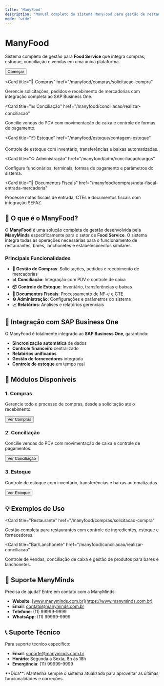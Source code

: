 ```yaml
---
title: 'ManyFood'
description: 'Manual completo do sistema ManyFood para gestão de restaurantes, bares e food service'
mode: "wide"
---
```


<Hero>

# ManyFood

Sistema completo de gestão para **Food Service** que integra compras, estoque, conciliação e vendas em uma única plataforma.

<Button href="/manyfood/compras/solicitacao-compra" size="large">
  Começar
</Button>

</Hero>

<Grid cols={3}>

<Card
  title="🛒 Compras"
  href="/manyfood/compras/solicitacao-compra"
>
  Gerencie solicitações, pedidos e recebimento de mercadorias com integração completa ao SAP Business One.
</Card>

<Card
  title="📊 Conciliação"
  href="/manyfood/conciliacao/realizar-conciliacao"
>
  Concilie vendas do PDV com movimentação de caixa e controle de formas de pagamento.
</Card>

<Card
  title="📦 Estoque"
  href="/manyfood/estoque/contagem-estoque"
>
  Controle de estoque com inventário, transferências e baixas automatizadas.
</Card>

</Grid>

<Grid cols={2}>

<Card
  title="⚙️ Administração"
  href="/manyfood/adm/conciliacao/cargos"
>
  Configure funcionários, terminais, formas de pagamento e parâmetros do sistema.
</Card>

<Card
  title="📄 Documentos Fiscais"
  href="/manyfood/compras/nota-fiscal-entrada-mercadoria"
>
  Processe notas fiscais de entrada, CTEs e documentos fiscais com integração SEFAZ.
</Card>

</Grid>

## 🎯 O que é o ManyFood?

O **ManyFood** é uma solução completa de gestão desenvolvida pela **ManyMinds** especificamente para o setor de **Food Service**. O sistema integra todas as operações necessárias para o funcionamento de restaurantes, bares, lanchonetes e estabelecimentos similares.

### Principais Funcionalidades

- **🛒 Gestão de Compras**: Solicitações, pedidos e recebimento de mercadorias
- **📊 Conciliação**: Integração com PDV e controle de caixa
- **📦 Controle de Estoque**: Inventário, transferências e baixas
- **📄 Documentos Fiscais**: Processamento de NF-e e CTE
- **⚙️ Administração**: Configurações e parâmetros do sistema
- **📈 Relatórios**: Análises e relatórios gerenciais

## 🚀 Integração com SAP Business One

O ManyFood é totalmente integrado ao **SAP Business One**, garantindo:

- **Sincronização automática** de dados
- **Controle financeiro** centralizado
- **Relatórios unificados** 
- **Gestão de fornecedores** integrada
- **Controle de estoque** em tempo real

## 📖 Módulos Disponíveis

<Steps>

### 1. Compras
Gerencie todo o processo de compras, desde a solicitação até o recebimento.

<Button href="/manyfood/compras/solicitacao-compra">
  Ver Compras
</Button>

### 2. Conciliação
Concilie vendas do PDV com movimentação de caixa e controle de pagamentos.

<Button href="/manyfood/conciliacao/realizar-conciliacao">
  Ver Conciliação
</Button>

### 3. Estoque
Controle de estoque com inventário, transferências e baixas automatizadas.

<Button href="/manyfood/estoque/contagem-estoque">
  Ver Estoque
</Button>

</Steps>

## 💡 Exemplos de Uso

<Grid cols={2}>

<Card
  title="Restaurante"
  href="/manyfood/compras/solicitacao-compra"
>
  Gestão completa para restaurantes com controle de ingredientes, estoque e fornecedores.
</Card>

<Card
  title="Bar/Lanchonete"
  href="/manyfood/conciliacao/realizar-conciliacao"
>
  Controle de vendas, conciliação de caixa e gestão de produtos para bares e lanchonetes.
</Card>

</Grid>

## 🤝 Suporte ManyMinds

Precisa de ajuda? Entre em contato com a ManyMinds:

- **Website**: [www.manyminds.com.br](https://www.manyminds.com.br)
- **Email**: contato@manyminds.com.br
- **Telefone**: (11) 99999-9999
- **WhatsApp**: (11) 99999-9999

## 📞 Suporte Técnico

Para suporte técnico específico:

- **Email**: suporte@manyminds.com.br
- **Horário**: Segunda a Sexta, 8h às 18h
- **Emergência**: (11) 99999-9999

<Note>
**Dica**: Mantenha sempre o sistema atualizado para aproveitar as últimas funcionalidades e correções.
</Note>
